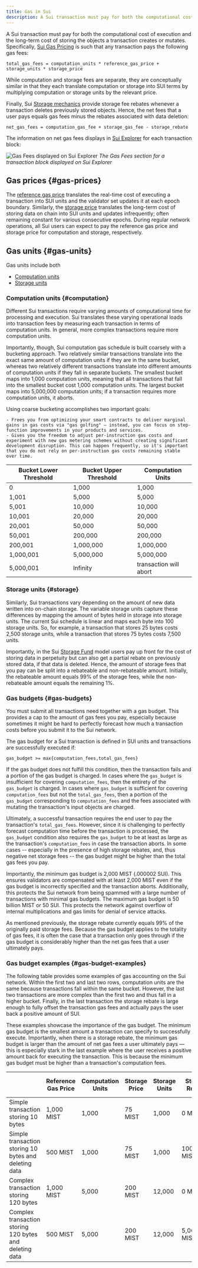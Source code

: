 ```yaml
---
title: Gas in Sui
description: A Sui transaction must pay for both the computational cost of execution and the long-term cost of storing the objects a transaction creates or mutates.
---
```


A Sui transaction must pay for both the computational cost of execution and the long-term cost of storing the objects a transaction creates or mutates. Specifically, [Sui Gas Pricing](gas-pricing.mdx) is such that any transaction pays the following gas fees:

`total_gas_fees = computation_units * reference_gas_price + storage_units * storage_price`

While computation and storage fees are separate, they are conceptually similar in that they each translate computation or storage into SUI terms by multiplying computation or storage units by the relevant price.

Finally, Sui [Storage mechanics](storage-fund.mdx#storage-fund-rewards) provide storage fee rebates whenever a transaction deletes previously stored objects. Hence, the net fees that a user pays equals gas fees minus the rebates associated with data deletion:

`net_gas_fees = computation_gas_fee + storage_gas_fee - storage_rebate`

The information on net gas fees displays in [Sui Explorer](https://suiexplorer.com/) for each transaction block:

![Gas Fees displayed on Sui Explorer](images/gas-fees-explorer.png "The Gas Fees section displayed on Sui Explorer")
_The Gas Fees section for a transaction block displayed on Sui Explorer_

## Gas prices {#gas-prices}

The [reference gas price](gas-pricing.mdx#computation-gas-prices) translates the real-time cost of executing a transaction into SUI units and the validator set updates it at each epoch boundary. Similarly, the [storage price](gas-pricing.mdx#storage-gas-prices) translates the long-term cost of storing data on chain into SUI units and updates infrequently; often remaining constant for various consecutive epochs. During regular network operations, all Sui users can expect to pay the reference gas price and storage price for computation and storage, respectively.

## Gas units {#gas-units}

Gas units include both

- [Computation units](#computation)
- [Storage units](#storage)

### Computation units {#computation}

Different Sui transactions require varying amounts of computational time for processing and execution. Sui translates these varying operational loads into transaction fees by measuring each transaction in terms of computation units. In general, more complex transactions require more computation units.

Importantly, though, Sui computation gas schedule is built coarsely with a bucketing approach. Two relatively similar transactions translate into the exact same amount of computation units if they are in the same bucket, whereas two relatively different transactions translate into different amounts of computation units if they fall in separate buckets. The smallest bucket maps into 1,000 computation units, meaning that all transactions that fall into the smallest bucket cost 1,000 computation units. The largest bucket maps into 5,000,000 computation units; if a transaction requires more computation units, it aborts.

Using coarse bucketing accomplishes two important goals:

    - Frees you from optimizing your smart contracts to deliver marginal gains in gas costs via "gas golfing" — instead, you can focus on step-function improvements in your products and services.
    - Gives you the freedom to adjust per-instruction gas costs and experiment with new gas metering schemes without creating significant development disruption. This can happen frequently, so it's important that you do not rely on per-instruction gas costs remaining stable over time.

| Bucket Lower Threshold | Bucket Upper Threshold | Computation Units      |
| ---------------------- | ---------------------- | ---------------------- |
| 0                      | 1,000                  | 1,000                  |
| 1,001                  | 5,000                  | 5,000                  |
| 5,001                  | 10,000                 | 10,000                 |
| 10,001                 | 20,000                 | 20,000                 |
| 20,001                 | 50,000                 | 50,000                 |
| 50,001                 | 200,000                | 200,000                |
| 200,001                | 1,000,000              | 1,000,000              |
| 1,000,001              | 5,000,000              | 5,000,000              |
| 5,000,001              | Infinity               | transaction will abort |

### Storage units {#storage}

Similarly, Sui transactions vary depending on the amount of new data written into on-chain storage. The variable storage units capture these differences by mapping the amount of bytes held in storage into storage units. The current Sui schedule is linear and maps each byte into 100 storage units. So, for example, a transaction that stores 25 bytes costs 2,500 storage units, while a transaction that stores 75 bytes costs 7,500 units.

Importantly, in the Sui [Storage Fund](storage-fund.mdx) model users pay up front for the cost of storing data in perpetuity but can also get a partial rebate on previously stored data, if that data is deleted. Hence, the amount of storage fees that you pay can be split into a rebateable and non-rebateable amount. Initially, the rebateable amount equals 99% of the storage fees, while the non-rebateable amount equals the remaining 1%.

### Gas budgets {#gas-budgets}

You must submit all transactions need together with a gas budget. This provides a cap to the amount of gas fees you pay, especially because sometimes it might be hard to perfectly forecast how much a transaction costs before you submit it to the Sui network.

The gas budget for a Sui transaction is defined in SUI units and transactions are successfully executed if:

`gas_budget >= max{computation_fees,total_gas_fees}`

If the gas budget does not fulfill this condition, then the transaction fails and a portion of the gas budget is charged. In cases where the `gas_budget` is insufficient for covering `computation_fees`, then the entirety of the `gas_budget` is charged. In cases where `gas_budget` is sufficient for covering `computation_fees` but not the `total_gas_fees`, then a portion of the `gas_budget` corresponding to `computation_fees` and the fees associated with mutating the transaction's input objects are charged.

Ultimately, a successful transaction requires the end user to pay the transaction's `total_gas_fees`. However, since it is challenging to perfectly forecast computation time before the transaction is processed, the `gas_budget` condition also requires the `gas_budget` to be at least as large as the transaction's `computation_fees` in case the transaction aborts. In some cases -- especially in the presence of high storage rebates, and, thus negative net storage fees -- the gas budget might be higher than the total gas fees you pay.

Importantly, the minimum gas budget is 2,000 MIST (.000002 SUI). This ensures validators are compensated with at least 2,000 MIST even if the gas budget is incorrectly specified and the transaction aborts. Additionally, this protects the Sui network from being spammed with a large number of transactions with minimal gas budgets. The maximum gas budget is 50 billion MIST or 50 SUI. This protects the network against overflow of internal multiplications and gas limits for denial of service attacks.

As mentioned previously, the storage rebate currently equals 99% of the originally paid storage fees. Because the gas budget applies to the totality of gas fees, it is often the case that a transaction only goes through if the gas budget is considerably higher than the net gas fees that a user ultimately pays.

### Gas budget examples {#gas-budget-examples}

The following table provides some examples of gas accounting on the Sui network. Within the first two and last two rows, computation units are the same because transactions fall within the same bucket. However, the last two transactions are more complex than the first two and thus fall in a higher bucket. Finally, in the last transaction the storage rebate is large enough to fully offset the transaction gas fees and actually pays the user back a positive amount of SUI.

These examples showcase the importance of the gas budget. The minimum gas budget is the smallest amount a transaction can specify to successfully execute. Importantly, when there is a storage rebate, the minimum gas budget is larger than the amount of net gas fees a user ultimately pays — this is especially stark in the last example where the user receives a positive amount back for executing the transaction. This is because the minimum gas budget must be higher than a transaction's computation fees.

|                                                         | Reference Gas Price | Computation Units | Storage Price | Storage Units | Storage Rebate | Minimum Gas Budget | Net Gas Fees   |
| ------------------------------------------------------- | ------------------- | ----------------- | ------------- | ------------- | -------------- | ------------------ | -------------- |
| Simple transaction storing 10 bytes                     | 1,000 MIST          | 1,000             | 75 MIST       | 1,000         | 0 MIST         | 1,075,000 MIST     | 1,075,000 MIST |
| Simple transaction storing 10 bytes and deleting data   | 500 MIST            | 1,000             | 75 MIST       | 1,000         | 100,000 MIST   | 500,000 MIST       | 475,000 MIST   |
| Complex transaction storing 120 bytes                   | 1,000 MIST          | 5,000             | 200 MIST      | 12,000        | 0 MIST         | 7,400,000 MIST     | 7,400,000 MIST |
| Complex transaction storing 120 bytes and deleting data | 500 MIST            | 5,000             | 200 MIST      | 12,000        | 5,000,000 MIST | 2,500,000 MIST     | -100,000 MIST  |
